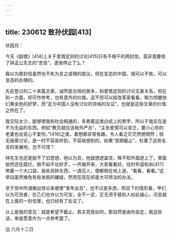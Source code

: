 ```yaml
---
---
---
```

title: 230612 致孙伏园[413]
---




伏园兄：

今天《副镌》[414]上关于爱情定则的讨论[415]只有不相干的两封信，莫非竟要依了钟孟公先生的“忠告”，逐渐停止了么？

我以为那封信虽然也不失为言之成理的提议，但在变态的中国，很可以不依，可以变态的办理的。

先前登过的二十来篇文章，诚然是古怪的居多，和爱情定则的讨论无甚关系，但在别一方面，却可作参考，也有意外的价值。这不但可以给改革家看看，略为惊醒他们黄金色的好梦，而“足为中国人没有讨论的资格的左证”，也就是这些文章的价值之所在了。

我交际太少，能够使我和社会相通的，多靠着这类白纸上的黑字，所以于我实在是不为无益的东西。例如“教员就应该格外严办”，“主张爱情可以变迁，要小心你的老婆也会变心不爱你，”[416]之类，着想都非常有趣，令人看之茫茫然惘惘然；倘无报章讨论，是一时不容易听到，不容易想到的，如果“至期截止”，杜塞了这些名言的发展地，岂不可惜？

钟先生也还是脱不了旧思想，他以为丑，他就想遮盖住，殊不知外面遮上了，里面依然还在腐烂，倒不如不论好歹，一齐揭开来，大家看看好。往时布袋和尚[417]带着一个大口袋，装些另碎东西，一遇见人，便都倒在地上道，“看看，看看。”这举动虽然难免有些发疯的嫌疑，然而在现在却是大可师法的办法。

至于信中所谓揭出怪论来便使“青年出丑”，也不过是多虑，照目下的情形看，甲们以为可丑者，在乙们也许以为可宝，全不一定，正无须乎替别人如此操心，况且就在上面的一封信里，也已经有了反证了。

以上是我的意见：就是希望不截止。若夫究竟如何，那自然是由你自定，我这些话，单是愿意作为一点参考罢了。

迅 六月十二日
